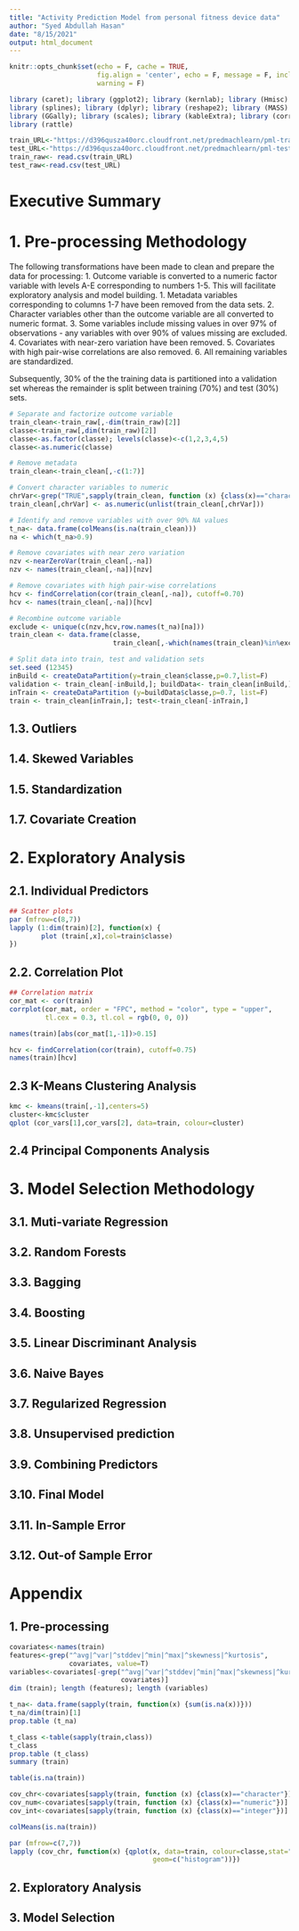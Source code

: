 ```yaml
---
title: "Activity Prediction Model from personal fitness device data"
author: "Syed Abdullah Hasan"
date: "8/15/2021"
output: html_document
---
```


```r
knitr::opts_chunk$set(echo = F, cache = TRUE, 
                      fig.align = 'center', echo = F, message = F, include = T,
                      warning = F)

```

```r
library (caret); library (ggplot2); library (kernlab); library (Hmisc)
library (splines); library (dplyr); library (reshape2); library (MASS)
library (GGally); library (scales); library (kableExtra); library (corrplot)
library (rattle)

train_URL<-"https://d396qusza40orc.cloudfront.net/predmachlearn/pml-training.csv"
test_URL<-"https://d396qusza40orc.cloudfront.net/predmachlearn/pml-testing.csv"
train_raw<- read.csv(train_URL)
test_raw<-read.csv(test_URL)
```

# Executive Summary
# 1. Pre-processing Methodology
The following transformations have been made to clean and prepare the data for processing:
1. Outcome variable is converted to a numeric factor variable with levels A-E corresponding to numbers 1-5. This will facilitate exploratory analysis and model building.
1. Metadata variables corresponding to columns 1-7 have been removed from the data sets.
2. Character variables other than the outcome variable are all converted to numeric format.
3. Some variables include missing values in over 97% of observations - any variables with over 90% of values missing are excluded.
4. Covariates with near-zero variation have been removed.
5. Covariates with high pair-wise correlations are also removed.
6. All remaining variables are standardized.

Subsequently, 30% of the the training data is partitioned into a validation set whereas the remainder is split between training (70%) and test (30%) sets. 

``` r
# Separate and factorize outcome variable
train_clean<-train_raw[,-dim(train_raw)[2]]
classe<-train_raw[,dim(train_raw)[2]]
classe<-as.factor(classe); levels(classe)<-c(1,2,3,4,5)
classe<-as.numeric(classe)

# Remove metadata
train_clean<-train_clean[,-c(1:7)]

# Convert character variables to numeric
chrVar<-grep("TRUE",sapply(train_clean, function (x) {class(x)=="character"}))
train_clean[,chrVar] <- as.numeric(unlist(train_clean[,chrVar]))

# Identify and remove variables with over 90% NA values
t_na<- data.frame(colMeans(is.na(train_clean)))
na <- which(t_na>0.9)

# Remove covariates with near zero variation
nzv <-nearZeroVar(train_clean[,-na])
nzv <- names(train_clean[,-na])[nzv]

# Remove covariates with high pair-wise correlations
hcv <- findCorrelation(cor(train_clean[,-na]), cutoff=0.70)
hcv <- names(train_clean[,-na])[hcv]

# Recombine outcome variable
exclude <- unique(c(nzv,hcv,row.names(t_na)[na]))
train_clean <- data.frame(classe,
                          train_clean[,-which(names(train_clean)%in%exclude)])

# Split data into train, test and validation sets
set.seed (12345)
inBuild <- createDataPartition(y=train_clean$classe,p=0.7,list=F)
validation <- train_clean[-inBuild,]; buildData<- train_clean[inBuild,]
inTrain <- createDataPartition (y=buildData$classe,p=0.7, list=F)
train <- train_clean[inTrain,]; test<-train_clean[-inTrain,]
```

## 1.3. Outliers
## 1.4. Skewed Variables
## 1.5. Standardization
## 1.7. Covariate Creation

# 2. Exploratory Analysis
## 2.1. Individual Predictors
``` r
## Scatter plots
par (mfrow=c(8,7))
lapply (1:dim(train)[2], function(x) {
        plot (train[,x],col=train$classe)
})
```
## 2.2. Correlation Plot
``` r
## Correlation matrix
cor_mat <- cor(train)
corrplot(cor_mat, order = "FPC", method = "color", type = "upper", 
         tl.cex = 0.3, tl.col = rgb(0, 0, 0))

names(train)[abs(cor_mat[1,-1])>0.15]
```

``` r
hcv <- findCorrelation(cor(train), cutoff=0.75)
names(train)[hcv]
```

## 2.3 K-Means Clustering Analysis
``` r
kmc <- kmeans(train[,-1],centers=5)
cluster<-kmc$cluster
qplot (cor_vars[1],cor_vars[2], data=train, colour=cluster)
```
## 2.4 Principal Components Analysis

# 3. Model Selection Methodology
## 3.1. Muti-variate Regression
## 3.2. Random Forests
## 3.3. Bagging
## 3.4. Boosting
## 3.5. Linear Discriminant Analysis
## 3.6. Naive Bayes
## 3.7. Regularized Regression
## 3.8. Unsupervised prediction
## 3.9. Combining Predictors
## 3.10. Final Model
## 3.11. In-Sample Error
## 3.12. Out-of Sample Error

\newpage 
# Appendix
## 1. Pre-processing
``` r
covariates<-names(train)
features<-grep("^avg|^var|^stddev|^min|^max|^skewness|^kurtosis",
               covariates, value=T)
variables<-covariates[-grep("^avg|^var|^stddev|^min|^max|^skewness|^kurtosis",
                            covariates)]
dim (train); length (features); length (variables)

t_na<- data.frame(sapply(train, function(x) {sum(is.na(x))}))
t_na/dim(train)[1]
prop.table (t_na)

t_class <-table(sapply(train,class))
t_class
prop.table (t_class)
summary (train)

table(is.na(train))

cov_chr<-covariates[sapply(train, function (x) {class(x)=="character"})]
cov_num<-covariates[sapply(train, function (x) {class(x)=="numeric"})]
cov_int<-covariates[sapply(train, function (x) {class(x)=="integer"})]

colMeans(is.na(train))

par (mfrow=c(7,7))
lapply (cov_chr, function(x) {qplot(x, data=train, colour=classe,stat="count",
                                    geom=c("histogram"))})
```

## 2. Exploratory Analysis  
## 3. Model Selection 